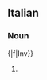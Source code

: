 {{also|spa|Spa|spá}}
==Italian==

===Noun===
{{infl|it|noun}} {|f|Inv}}

# {{abbreviation of|società per azioni|lang=it}} {{gloss|public limited company, PLC}}